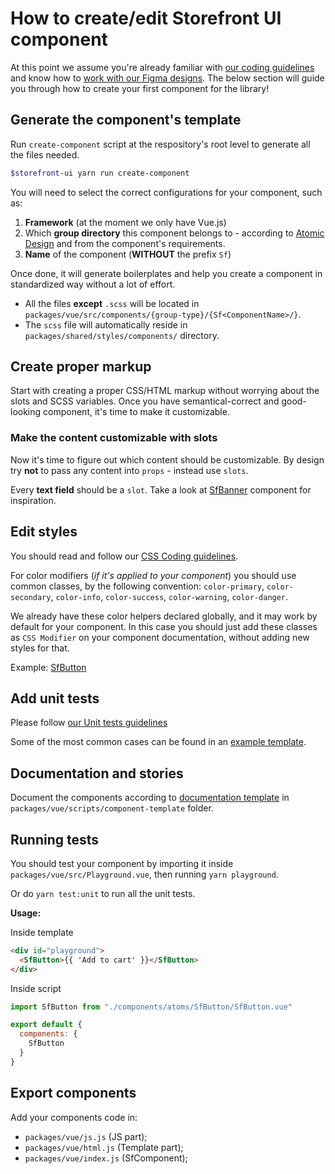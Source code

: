 
<Meta title="Contributing Guide/Guide/Create-Edit Component" />

<style>{`
  a {
    color: #018937 !important;
  }

  .alert {
    background: #efeded;
    padding: 1rem;
    margin: 0.5rem 0 1rem;
  }

  .tip {
    border-left: 5px solid #018937;
  }

	.warning {
		border-left: 5px solid #ffc107;
		background-color: #fff4d5;
	}

  .danger {
    border-left: 5px solid #c00;
		background-color: #ffe6e6;
  }

  .danger * {
    color: #4d0000;
  }
`}</style>

# How to create/edit Storefront UI component

At this point we assume you're already familiar with [our coding guidelines](?path=/story/introduction-contributing-guide-code-guidelines--page) and know how to [work with our Figma designs](?path=/story/introduction-design-principles--page#working-with-figma). The below section will guide you through how to create your first component for the library!

## Generate the component's template

Run `create-component` script at the respository's root level to generate all the files needed.

```bash
$storefront-ui yarn run create-component
```

You will need to select the correct configurations for your component, such as:

1. **Framework** (at the moment we only have Vue.js)
2. Which **group directory** this component belongs to - according to [Atomic Design](http://bradfrost.com/blog/post/atomic-web-design/) and from the component's requirements.
3. **Name** of the component (**WITHOUT** the prefix `Sf`)

Once done, it will generate boilerplates and help you create a component in standardized way without a lot of effort.

- All the files **except** `.scss` will be located in `packages/vue/src/components/{group-type}/{Sf<ComponentName>/}`.
- The `scss` file will automatically reside in `packages/shared/styles/components/` directory.

## Create proper markup

Start with creating a proper CSS/HTML markup without worrying about the slots and SCSS variables.
Once you have semantical-correct and good-looking component, it's time to make it customizable.

### Make the content customizable with slots

Now it's time to figure out which content should be customizable.
By design try **not** to pass any content into `props` - instead use `slots`.

<div class="alert tip">

Every **text field** should be a `slot`. Take a look at [SfBanner](https://github.com/DivanteLtd/storefront-ui/blob/master/packages/vue/src/components/molecules/SfBanner/SfBanner.vue)
component for inspiration.

</div>

## Edit styles

<div class="alert warning">

You should read and follow our [CSS Coding guidelines](?path=/story/introduction-contributing-guide-code-guidelines--page#css-rules).

</div>

For color modifiers (_if it's applied to your component_)
you should use common classes, by the following convention:
`color-primary`, `color-secondary`, `color-info`, `color-success`,
`color-warning`, `color-danger`.

We already have these color helpers declared globally, and it may
work by default for your component. In this case you should just add
these classes as `CSS Modifier` on your component documentation,
without adding new styles for that.

Example: [SfButton](https://github.com/DivanteLtd/storefront-ui/blob/master/packages/vue/src/components/atoms/SfButton/SfButton.stories.js)

## Add unit tests

Please follow [our Unit tests guidelines](?path=/story/introduction-contributing-guide-code-guidelines--page#unit-tests)

Some of the most common cases can be found in an [example template](https://github.com/DivanteLtd/storefront-ui/blob/master/packages/vue/scripts/component-template/component.spec.js).

## Documentation and stories

Document the components according to
[documentation template](https://github.com/DivanteLtd/storefront-ui/blob/master/packages/vue/scripts/component-template/component.stories.js)
in `packages/vue/scripts/component-template` folder.

## Running tests

You should test your component by importing it inside `packages/vue/src/Playground.vue`,
then running `yarn playground`.

Or do `yarn test:unit` to run all the unit tests.

**Usage:**

Inside template
```html
<div id="playground">
  <SfButton>{{ 'Add to cart' }}</SfButton>
</div>
```

Inside script
```js
import SfButton from "./components/atoms/SfButton/SfButton.vue"

export default {
  components: {
    SfButton
  }
}
```

## Export components

Add your components code in:

- `packages/vue/js.js` (JS part);
- `packages/vue/html.js` (Template part);
- `packages/vue/index.js` (SfComponent);
